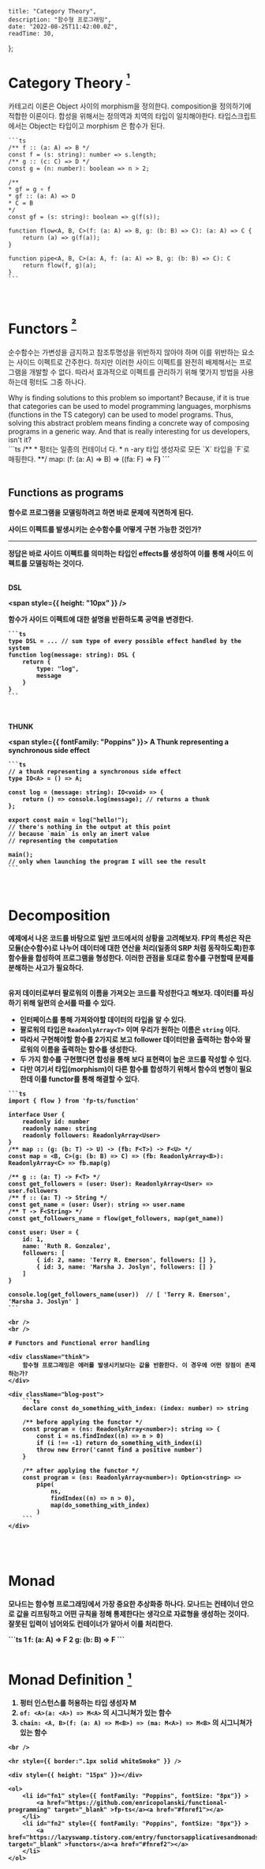 
    title: "Category Theory",
    description: "함수형 프로그래밍",
    date: "2022-08-25T11:42:00.0Z",
    readTime: 30,
};


<div style={{ marginTop: "4rem", fontFamily: "Recoleta, NotoSansKR-Thin, MalgunGothic", fontSize: '11pt', lineHeight: '22pt', letterSpacing: '.8px'}}>

# Category Theory <sup><a href="#fn1" id="fnref1"> ¹ </a></sup>

카테고리 이론은 Object 사이의 morphism을 정의한다. composition을 정의하기에 적합한 이론이다. 합성을 위해서는 정의역과 치역의 타입이 일치해야한다.
타입스크립트에서는 Object는 타입이고 morphism 은 함수가 된다.

<div className="blog-post">

    ```ts
    /** f :: (a: A) => B */
    const f = (s: string): number => s.length;
    /** g :: (c: C) => D */
    const g = (n: number): boolean => n > 2;

    /**
    * gf = g ∘ f
    * gf :: (a: A) => D
    * C = B
    */
    const gf = (s: string): boolean => g(f(s));

    function flow<A, B, C>(f: (a: A) => B, g: (b: B) => C): (a: A) => C {
        return (a) => g(f(a));
    }

    function pipe<A, B, C>(a: A, f: (a: A) => B, g: (b: B) => C): C
        return flow(f, g)(a);
    }
    ```

</div>

<br />

# Functors <sup><a href="#fn2" id="fnref2"> ² </a></sup>

순수함수는 가변성을 금지하고 참조투명성을 위반하지 않아야 하며 이를 위반하는 요소는 사이드 이펙트로 간주한다.
하지만 이러한 사이드 이펙트를 완전히 배제해서는 프로그램을 개발할 수 없다. 따라서 효과적으로 이펙트를 관리하기 위해 몇가지 방법을 사용하는데 펑터도 그중 하나다.

<div className="custom-blockquote">
    Why is finding solutions to this problem so important? Because, if it is
    true that categories can be used to model programming languages, morphisms
    (functions in the TS category) can be used to model programs. Thus, solving
    this abstract problem means finding a concrete way of composing programs in
    a generic way. And that is really interesting for us developers, isn't it?
</div>

<div className="blog-post">
```ts
/** 
 * 펑터는 일종의 컨테이너 다.
 * n -ary 타입 생성자로 모든 `X` 타입을 `F<X>`로 매핑한다. 
 **/
map: <A, B>(f: (a: A) => B) => ((fa: F<A>) => F<B>)
```
</div>

<br />

## Functions as programs

함수로 프로그램을 모델링하려고 하면 바로 문제에 직면하게 된다.

<div className="custom-blockquote">
    사이드 이펙트를 발생시키는 순수함수를 어떻게 구현 가능한 것인가? <hr />
    정답은 바로 사이드 이펙트를 의미하는 타입인 effects를 생성하여 이를 통해 사이드
    이펙트를 모델링하는 것이다.
</div>

<br />

DSL

<span style={{ height: "10px" }} />

함수가 사이드 이펙트에 대한 설명을 반환하도록 공역을 변경한다.

<div className="blog-post">

    ```ts
    type DSL = ... // sum type of every possible effect handled by the system
    function log(message: string): DSL {
        return {
            type: "log",
            message
        }
    }
    ```

</div>

<br />

THUNK

<span style={{ fontFamily: "Poppins" }}>
    A Thunk representing a synchronous side effect
</span>

<div className="blog-post">

    ```ts
    // a thunk representing a synchronous side effect
    type IO<A> = () => A;

    const log = (message: string): IO<void> => {
        return () => console.log(message); // returns a thunk
    };

    export const main = log("hello!");
    // there's nothing in the output at this point
    // because `main` is only an inert value
    // representing the computation

    main();
    // only when launching the program I will see the result
    ```

</div>

<br />

# Decomposition

예제에서 나온 코드를 바탕으로 일반 코드에서의 상황을 고려해보자. FP의 특성은 작은 모듈(순수함수)로 나누어 데이터에 대한 연산을 처리(일종의 SRP 처럼 동작하도록)한후 함수들을 합성하여 프로그램을 형성한다.
이러한 관점을 토대로 함수를 구현할때 문제를 분해하는 사고가 필요하다.

<br /> 유저 데이터로부터 팔로워의 이름을 가져오는 코드를 작성한다고 해보자.
데이터를 파싱하기 위해 일련의 순서를 따를 수 있다.

-   인터페이스를 통해 가져와야할 데이터의 타입을 알 수 있다.
-   팔로워의 타입은 `ReadonlyArray<T>` 이며 우리가 원하는 이름은 `string` 이다.
-   따라서 구현해야할 함수를 2가지로 보고 follower 데이터만을 출력하는 함수와 팔로워의 이름을 출력하는 함수를 생성한다.
-   두 가지 함수를 구현했다면 합성을 통해 보다 표현력이 높은 코드를 작성할 수 있다.
-   다만 여기서 타입(morphism)이 다른 함수를 합성하기 위해서 함수의 변형이 필요한데 이를 functor를 통해 해결할 수 있다.

<div className="blog-post">

    ```ts
    import { flow } from 'fp-ts/function'

    interface User {
        readonly id: number
        readonly name: string
        readonly followers: ReadonlyArray<User>
    }
    /** map :: (g: (b: T) -> U) -> (fb: F<T>) -> F<U> */
    const map = <B, C>(g: (b: B) => C) => (fb: ReadonlyArray<B>): ReadonlyArray<C> => fb.map(g)

    /** g :: (a: T) -> F<T> */
    const get_followers = (user: User): ReadonlyArray<User> => user.followers
    /** f :: (a: T) -> String */
    const get_name = (user: User): string => user.name
    /** T -> F<String> */
    const get_followers_name = flow(get_followers, map(get_name))

    const user: User = {
        id: 1,
        name: 'Ruth R. Gonzalez',
        followers: [
            { id: 2, name: 'Terry R. Emerson', followers: [] },
            { id: 3, name: 'Marsha J. Joslyn', followers: [] }
        ]
    }

    console.log(get_followers_name(user))  // [ 'Terry R. Emerson', 'Marsha J. Joslyn' ]
    ```

    <br />
    <br />

    # Functors and Functional error handling

    <div className="think">
        함수형 프로그래밍은 에러를 발생시키보다는 값을 반환한다. 이 경우에 어떤 장점이 존재하는가?
    </div>

    <div className="blog-post">
        ```ts
        declare const do_something_with_index: (index: number) => string

        /** before applying the functor */
        const program = (ns: ReadonlyArray<number>): string => {
            const i = ns.findIndex((n) => n > 0)
            if (i !== -1) return do_something_with_index(i)
            throw new Error('cannt find a positive number')
        }

        /** after applying the functor */
        const program = (ns: ReadonlyArray<number>): Option<string> =>
            pipe(
                ns,
                findIndex((n) => n > 0),
                map(do_something_with_index)
            )
        ```
    </div>

<br />
<br />

# Monad

모나드는 함수형 프로그래밍에서 가장 중요한 추상화중 하나다. 모나드는 컨테이너 안으로 값을 리프팅하고 어떤 규칙을 정해 통제한다는 생각으로 자료형을 생성하는 것이다.
잘못된 입력이 넘어와도 컨테이너가 알아서 이를 처리한다.

<div className="blog-post">
```ts
1 f: (a: A) => F<B>
2 g: (b: B) => F<C>
```
</div>

<br />

# Monad Definition <sup><a href="#fn1" id="fnref1"> ¹ </a></sup>

1. 펑터 인스턴스를 허용하는 타입 생성자 M
2. `of: <A>(a: <A>) => M<A>` 의 시그니쳐가 있는 함수
3. `chain: <A, B>(f: (a: A) => M<B>) => (ma: M<A>) => M<B>` 의 시그니쳐가 있는 함수

</div>

    <br />

    <hr style={{ border:".1px solid whiteSmoke" }} />

    <div style={{ height: "15px" }}></div>

    <ol>
        <li id="fn1" style={{ fontFamily: "Poppins", fontSize: "8px"}} >
            <a href="https://github.com/enricopolanski/functional-programming" target="_blank" >fp-ts</a><a href="#fnref1"></a>
        </li>
        <li id="fn2" style={{ fontFamily: "Poppins", fontSize: "8px"}} >
            <a href="https://lazyswamp.tistory.com/entry/functorsapplicativesandmonadsinpictures" target="_blank" >functors</a><a href="#fnref2"></a>
        </li>
    </ol>

</div>
